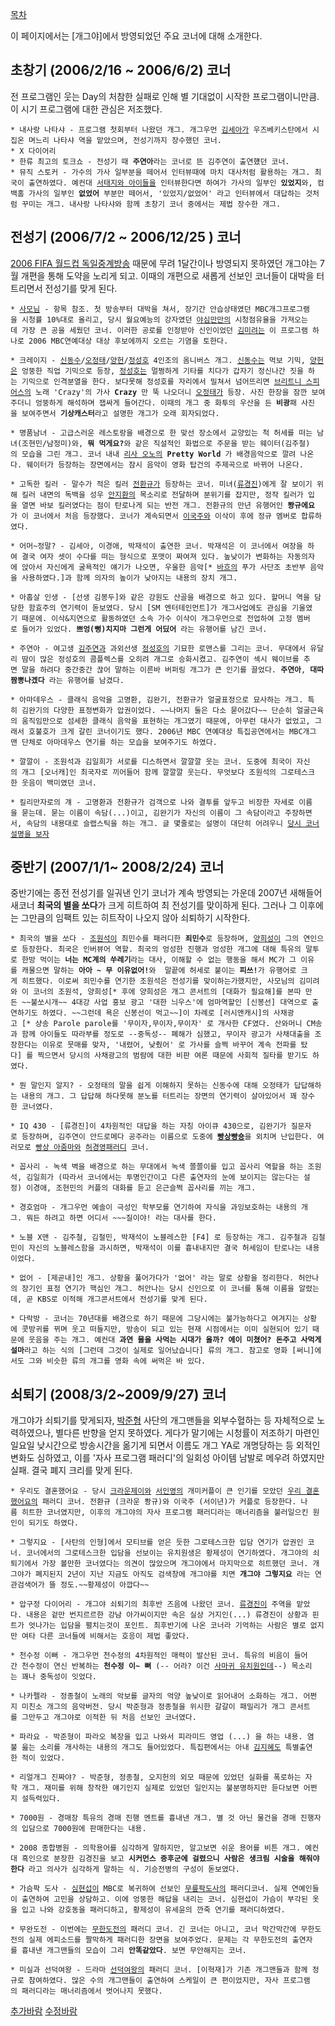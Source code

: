 [[목차]]

이 페이지에서는 [개그야]에서 방영되었던 주요 코너에 대해 소개한다.

== 초창기 (2006/2/16 ~ 2006/6/2) 코너 ==

전 프로그램인 웃는 Day의 처참한 실패로 인해 별 기대없이 시작한 프로그램이니만큼. 이 시기 프로그램에 대한 관심은 저조했다. 

 * 내사랑 나타샤 - 프로그램 첫회부터 나왔던 개그. 개그우먼 [[김세아]]가 우즈베키스탄에서 시집온 며느리 나타샤 역을 맡았으며, 전성기까지 장수했던 코너.
 * X 다이어리
 * 한류 최고의 토크쇼 - 전성기 때 '''주연아'''라는 코너로 뜬 김주연이 출연헀던 코너.
 * 뮤직 스토커 - 가수의 가사 일부분을 떼어서 인터뷰때에 마치 대사처럼 활용하는 개그. 최국이 출연하였다. 예컨대 [[서태지와 아이들]]을 인터뷰한다면 하여가 가사의 일부인 '''있었지'''와, 컴백홈 가사의 일부인 '''없었어''' 부분만 떼어서, '있었지/없었어' 라고 인터뷰에서 대답하는 것처럼 꾸미는 개그. 내사랑 나타샤와 함께 초창기 코너 중에서는 제법 장수한 개그.

== 전성기 (2006/7/2 ~ 2006/12/25 ) 코너 ==

[[2006 FIFA 월드컵 독일]]중계방송 때문에 무려 1달간이나 방영되지 못하였던 개그야는 7월 개편을 통해 도약을 노리게 되고. 이때의 개편으로 새롭게 선보인 코너들이 대박을 터트리면서 전성기를 맞게 된다.   

 * [[사모님]] - 항목 참조. 첫 방송부터 대박을 쳐서, 장기간 안습상태였던 MBC개그프로그램을 시청률 10%대로 올리고, 당시 월요예능의 강자였던 [[야심만만]]의 시청점유율을 가져오는데 가장 큰 공을 세웠던 코너. 이러한 공로를 인정받아 신인이었던 [[김미려]]는 이 프로그램 하나로 2006 MBC연예대상 대상 후보에까지 오르는 기염을 토한다. 

 * 크레이지 - [[신동수]]/[[오정태]]/[[양헌]]/[[정성호]] 4인조의 옴니버스 개그. [[신동수]]는 먹보 기믹, [[양헌]]은 엉뚱한 직업 기믹으로 등장, [[정성호]]는 멀쩡하게 기타를 치다가 갑자기 정신나간 짓을 하는 기믹으로 인격분열을 한다. 보다못해 정성호를 자리에서 밀쳐서 넘어뜨리면 [[브리트니 스피어스]]의 노래 'Crazy'의 가사 '''Crazy''' 만 뚝 나오더니 [[오정태]]가 등장. 사진 한장을 잠깐 보여주더니 엉뚱하게 해석하며 잽싸게 들어간다. 이때의 개그 중 화투의 우산을 든 '''비광'''패 사진을 보여주면서 '''기상캐스터'''라고 설명한 개그가 오래 회자되었다.

 * 명품남녀 - 고급스러운 레스토랑을 배경으로 한 맞선 장소에서 교양있는 척 허세를 떠는 남녀(조현민/남정미)와, '''뭐 먹게요?'''와 같은 직설적인 화법으로 주문을 받는 웨이터(김주철)의 모습을 그린 개그. 코너 내내 [[리사 오노]]의 '''Pretty World''' 가 배경음악으로 깔려 나온다. 웨이터가 등장하는 장면에서는 잠시 음악이 영화 탑건의 주제곡으로 바뀌어 나온다.

 * 고독한 킬러 - 말수가 적은 킬러 [[전환규]]가 등장하는 코너. 미녀([[류경진]])에게 잘 보이기 위해 킬러 내면의 독백을 성우 [[안지환]]의 목소리로 전달하며 분위기를 잡지만, 정작 킬러가 입을 열면 바보 킬러였다는 점이 탄로나게 되는 반전 개그. 전환규의 만년 유행어인 '''퐝규에요'''가 이 코너에서 처음 등장했다. 코너가 계속되면서 [[이국주]]와 이삭이 후에 정규 멤버로 합류하였다.

 * 어머~정말? - 김세아, 이경애, 박재석이 출연한 코너. 박재석은 이 코너에서 여장을 하여 결국 여자 셋이 수다를 떠는 형식으로 포맷이 짜여져 있다. 높낮이가 변화하는 자동의자에 앉아서 자신에게 굴욕적인 얘기가 나오면, 우울한 음악[* [[바흐]]의 푸가 사단조 초반부 음악을 사용하였다.]과 함께 의자의 높이가 낮아지는 내용의 장치 개그. 

 * 아홉살 인생 - [선생 김봉두]와 같은 강원도 산골을 배경으로 하고 있다. 할머니 역을 담당한 함효주의 연기력이 돋보였다. 당시 [SM 엔터테인먼트]가 개그사업에도 관심을 기울였기 때문에. 이삭&지연으로 활동하였던 소속 가수 이삭이 개그우먼으로 전업하여 고정 멤버로 들어가 있었다. '''쁘엉(뻥)치지마 그런게 어딨어''' 라는 유행어를 남긴 코너.  

 * 주연아 - 여고생 [[김주연]]과 과외선생 [[정성호]]의 기묘한 로맨스를 그리는 코너. 무대에서 유달리 땀이 많은 정성호의 콤플렉스를 오히려 개그로 승화시켰고. 김주연이 섹시 웨이브를 추면 말을 하려다 중간중간 끊어 말하는 이른바 버퍼링 개그가 큰 인기를 끌었다. '''주연아''', '''대따 짬뽕나겠다''' 라는 유행어를 남겼다.

 * 아마데우스 - 클래식 음악을 고명환, 김완기, 전환규가 얼굴표정으로 묘사하는 개그. 특히 김완기의 다양한 표정변화가 압권이었다. ~~나머지 둘은 다소 묻어갔다~~ 단순히 얼굴근육의 움직임만으로 섬세한 클래식 음악을 표현하는 개그였기 때문에, 아무런 대사가 없었고, 그래서 호불호가 크게 갈린 코너이기도 했다. 2006년 MBC 연예대상 특집공연에서는 MBC개그맨 단체로 아마데우스 연기를 하는 모습을 보여주기도 하였다.

 * 깔깔이 - 조원석과 김일희가 서로를 디스하면서 깔깔깔 웃는 코너. 도중에 최국이 자신의 개그 [오너캐]인 최국자로 끼어들어 함께 깔깔깔 웃는다. 무엇보다 조원석의 그로테스크한 웃음이 백미였던 코너. 

 * 킬리만자로의 걔 - 고명환과 전환규가 검객으로 나와 결투를 앞두고 비장한 자세로 이름을 묻는데. 묻는 이름이 속담(...)이고, 김완기가 자신의 이름이 그 속담이라고 주장하면서, 속담의 내용대로 슬랩스틱을 하는 개그. 글 몇줄로는 설명이 대단히 어려우니 [http://blog.paran.com/ap7o5l1d/13872797 당시 코너설명을 보자]

== 중반기 (2007/1/1~ 2008/2/24) 코너 ==

중반기에는 종전 전성기를 일궈낸 인기 코너가 계속 방영되는 가운데 2007년 새해들어 새코너 '''최국의 별을 쏘다'''가 크게 히트하여 최 전성기를 맞이하게 된다. 그러나 그 이후에는 그만큼의 임팩트 있는 히트작이 나오지 않아 쇠퇴하기 시작한다.

 * 최국의 별을 쏘다 - [[조원석]]이 최민수를 패러디한 '''죄민수'''로 등장하며, [[양희성]]이 그의 연인으로 등장한다. 최국은 인버뷰어 역할. 최국의 엉성한 진행과 엉성한 개그에 대해 특유의 말투로 한방 먹이는 '''너는 MC계의 쑤레기'''라는 대사, 이해할 수 없는 행동을 해서 MC가 그 이유를 캐물으면 말하는 '''아아 ~ 무 이유없어!'''와  말끝에 허세로 붙이는 '''피쓰!'''가 유행어로 크게 히트했다. 이로써 죄민수를 연기한 조원석은 전성기를 맞이하는가했지만, 사모님의 김미려와 이 코너의 조원석, 양희성[* 후에 양희성은 개그 콘서트의 [대화가 필요해]를 본따 만든 ~~불쏘시개~~ 4대강 사업 홍보 광고 '대한 늬우스'에 엄마역할인 [신봉선] 대역으로 출연하기도 하였다. ~~그런데 욕은 신봉선이 먹고~~]이 차례로 [러시앤캐시]의 사채광고 [* 샹송 Parole parole를 '무이자,무이자,무이자' 로 개사한 CF였다. 산와머니 CM송과 함께 아이들도 따라부를 정도로 --중독성-- 폐해가 심했고, 무이자 광고가 사채대출을 조장한다는 이유로 뭇매를 맞자, '내렸어, 낮췄어' 로 가사를 슬쩍 바꾸어 계속 전파를 탔다] 를 찍으면서 당시의 사채광고의 범람에 대한 비판 여론 때문에 사회적 질타를 받기도 하였다. 

 * 뭔 말인지 알지? - 오정태의 말을 쉽게 이해하지 못하는 신동수에 대해 오정태가 답답해하는 내용의 개그. 그 답답해 하다못해 분노를 터트리는 장면의 연기력이 살아있어서 꽤 장수한 코너였다.

 * IQ 430 - [류경진]이 4차원적인 대답을 하는 자칭 아이큐 430으로, 김완기가 질문자로 등장하며, 김주연이 안드로메다 공주라는 이름으로 도중에 '''[[빵상]]빵숑'''을 외치며 난입한다. 여러모로 [[빵상 아줌마]]와 [[허경영]]패러디 코너.

 * 꼽사리 - 녹색 벽을 배경으로 하는 무대에서 녹색 쫄쫄이를 입고 꼽사리 역할을 하는 조원석, 김일희가 (따라서 코너에서는 투명인간이고 다른 출연자의 눈에 보이지는 않는다는 설정) 이경애, 조현민의 커플의 대화를 듣고 은근슬쩍 꼽사리를 끼는 개그. 

 * 경호엄마 - 개그우먼 예솔이 극성인 학부모를 연기하여 자식을 과잉보호하는 내용의 개그. 뭐든 하려고 하면 어디서 ~~~질이야! 라는 대사를 한다.

 * 노블 X맨 - 김주철, 김철민, 박재석이 노블레스한 [F4] 로 등장하는 개그. 김주철과 김철민이 자신의 노블레스함을 과시하면, 박재석이 이를 흉내내지만 결국 허세임이 탄로나는 내용이었다.

 * 없어 - [제곧내]인 개그. 상황을 풀어가다가 '없어' 라는 말로 상황을 정리한다. 허안나의 장기인 표정 연기가 핵심인 개그. 허안나는 당시 신인으로 이 코너를 통해 이름을 알렸는데, 곧 KBS로 이적해 개그콘서트에서 전성기를 맞게 된다. 

 * 다락방 - 코너는 70년대를 배경으로 하기 때문에 그당시에는 불가능하다고 여겨지는 상황에 콧방귀를 뀌며 웃고 떠들지만, 방송이 되고 있는 현재 시점에서는 이미 실현되어 있기 때문에 웃음을 주는 개그. 예컨대 '''과연 물을 사먹는 시대가 올까? 에이 미쳤어? 돈주고 사먹게 설마'''라고 하는 식의 [그런데 그것이 실제로 일어났습니다] 류의 개그. 참고로 영화 [써니]에서도 그와 비슷한 류의 개그를 영화 속에 써먹은 바 있다.  

== 쇠퇴기 (2008/3/2~2009/9/27) 코너 ==

개그야가 쇠퇴기를 맞게되자, [[박준형]] 사단의 개그맨들을 외부수혈하는 등 자체적으로 노력하였으나, 별다른 반향을 얻지 못하였다. 게다가 말기에는 시청률이 저조하기 마련인 일요일 낮시간으로 방송시간을 옮기게 되면서 이름도 개그 YA로 개명당하는 등 외적인 변화도 심하였고, 이를 '자사 프로그램 패러디'의 일회성 아이템 남발로 메우려 하였지만 실패. 결국 폐지 크리를 맞게 된다. 

 * 우리도 결혼했어요 - 당시 [[크라운제이]]와 [[서인영]]의 개미커플이 큰 인기를 모았던 [[우리 결혼했어요]]의 패러디 코너. 전환규 (크라운 퐝규)와 이국주 (서이년)가 커플로 등장한다. 나름 히트한 코너였지만, 이후의 개그야의 자사 프로그램 패러디라는 매너리즘을 불러일으킨 원인이 되기도 하였다.

 * 그렇지요 - [사탄의 인형]에서 모티브를 얻은 듯한 그로테스크한 입담 연기가 압권인 코너. 코너에서의 그로테스크한 입담을 선보이는 유치원생은 황제성이 연기하였다. 개그야의 쇠퇴기에서 가장 볼만한 코너였다는 의견이 많았으며 개그야에서 마지막으로 히트했던 코너. 개그야가 폐지된지 2년이 지난 지금도 아직도 검색창에 개그야를 치면 '''개그야 그렇지요''' 라는 연관검색어가 뜰 정도.~~황제성이 아깝다~~

 * 압구정 다이어리 - 개그야 쇠퇴기의 최후반 즈음에 나왔던 코너. [[류경진]]이 주역을 맡았다. 내용은 겉만 번지르르한 강남 아가씨이지만 속은 실상 거지인(...) 류경진이 상황과 핀트가 엇나가는 입담을 펼치는것이 포인트. 최후반기에 나온 코너라 기억하는 사람은 별로 없지만 여타 다른 코너들에 비해서는 호응이 제법 좋았다.

 * 천수정 이뻐 - 개그우먼 천수정의 4차원적인 매력이 발산된 코너. 특유의 비음이 들어간 천수정이 연신 반복하는 '''천수정 이~ 뻐''' (-- 어라? 이건 [[사마귀 유치원]]인데--) 목소리는 꽤나 중독성이 잇었다. 

 * 나카펠라 - 정종철이 노래의 악보를 글자의 억양 높낮이로 읽어내어 소화하는 개그. 어쩐지 미친소 개그의 음악버전. 당시 박준형과 정종철을 위시한 갈갈이 패밀리가 개그 콘서트를 그만두고 개그야로 이적한 뒤 처음 선보인 코너였다.

 * 파라요 - 박준형이 파라오 복장을 입고 나와서 피라미드 영업 (...) 을 하는 내용. 염불 읊는 소리를 개사하는 내용의 개그도 들어있었다. 특집편에서는 아내 [[김지혜]]도 특별출연한 적이 있었다.  

 * 리얼개그 진짜야? - 박준형, 정종철, 오지헌의 외모 때문에 있었던 실화를 폭로하는 자학 개그. 재미를 위해 창작한 얘기인지 실제로 있었던 일인지는 불분명하지만 듣다보면 어쩐지 설득력있다.

 * 7000원 - 경매장 특유의 경매 진행 멘트를 흉내낸 개그. 별 것 아닌 물건을 경매 진행자의 입담으로 7000원에 판매한다는 내용.

 * 2008 종합병원 - 의학용어를 심각하게 말하지만, 알고보면 쉬운 용어를 비튼 개그. 예컨대 흑인으로 분장한 김경진을 보고 '''시커먼스 증후군에 걸렸으니 사람은 생크림 시술을 해줘야 한다''' 라고 의사가 심각하게 말하는 식. 기승전병의 구성이 돋보였다.

 * 가슴팍 도사 - [[심현섭]]이 MBC로 복귀하여 선보인 [[무릎팍도사]]의 패러디코너. 실제 연예인들이 출연하여 고민을 상담하고. 이에 엉뚱한 해답을 내리는 코너. 심현섭이 가슴이 부각된 옷을 입고 나와 강호동을 패러디하고, 황제성이 유세윤의 깐죽 연기를 패러디하였다. 

 * 무완도전 - 이번에는 [[무한도전]]의 패러디 코너. 긴 코너는 아니고, 코너 막간막간에 무한도전의 실제 에피소드를 짤막하게 패러디한 장면을 보여주었다. 문제는 각 무한도전의 출연자를 흉내낸 개그맨들의 모습이 그리 '''안똑같았다'''. 보면 무안해지는 코너.

 * 미실과 선덕여왕 - 드라마 [[선덕여왕]]의 패러디 코너. [이혁재]가 기존 개그맨들과 함께 정규로 참여하였다. 많은 수의 개그맨들이 출연하여 스케일이 큰 편이었지만, 자사 프로그램의 패러디라는 매너리즘에서 벗어나지 못했다. 

[[추가바람]]
[[수정바람]]
